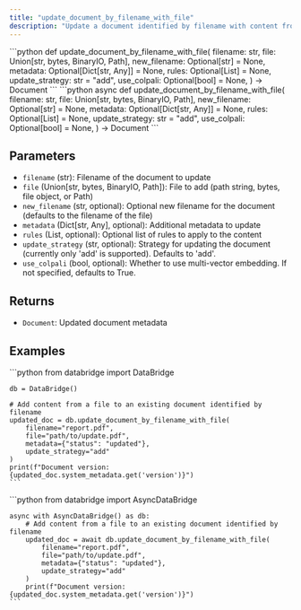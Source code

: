 ```yaml
---
title: "update_document_by_filename_with_file"
description: "Update a document identified by filename with content from a file"
---
```


<Tabs>
  <Tab title="Sync">
    ```python
    def update_document_by_filename_with_file(
        filename: str,
        file: Union[str, bytes, BinaryIO, Path],
        new_filename: Optional[str] = None,
        metadata: Optional[Dict[str, Any]] = None,
        rules: Optional[List] = None,
        update_strategy: str = "add",
        use_colpali: Optional[bool] = None,
    ) -> Document
    ```
  </Tab>
  <Tab title="Async">
    ```python
    async def update_document_by_filename_with_file(
        filename: str,
        file: Union[str, bytes, BinaryIO, Path],
        new_filename: Optional[str] = None,
        metadata: Optional[Dict[str, Any]] = None,
        rules: Optional[List] = None,
        update_strategy: str = "add",
        use_colpali: Optional[bool] = None,
    ) -> Document
    ```
  </Tab>
</Tabs>

## Parameters

- `filename` (str): Filename of the document to update
- `file` (Union[str, bytes, BinaryIO, Path]): File to add (path string, bytes, file object, or Path)
- `new_filename` (str, optional): Optional new filename for the document (defaults to the filename of the file)
- `metadata` (Dict[str, Any], optional): Additional metadata to update
- `rules` (List, optional): Optional list of rules to apply to the content
- `update_strategy` (str, optional): Strategy for updating the document (currently only 'add' is supported). Defaults to 'add'.
- `use_colpali` (bool, optional): Whether to use multi-vector embedding. If not specified, defaults to True.

## Returns

- `Document`: Updated document metadata

## Examples

<Tabs>
  <Tab title="Sync">
    ```python
    from databridge import DataBridge
    
    db = DataBridge()
    
    # Add content from a file to an existing document identified by filename
    updated_doc = db.update_document_by_filename_with_file(
        filename="report.pdf",
        file="path/to/update.pdf",
        metadata={"status": "updated"},
        update_strategy="add"
    )
    print(f"Document version: {updated_doc.system_metadata.get('version')}")
    ```
  </Tab>
  <Tab title="Async">
    ```python
    from databridge import AsyncDataBridge
    
    async with AsyncDataBridge() as db:
        # Add content from a file to an existing document identified by filename
        updated_doc = await db.update_document_by_filename_with_file(
            filename="report.pdf",
            file="path/to/update.pdf",
            metadata={"status": "updated"},
            update_strategy="add"
        )
        print(f"Document version: {updated_doc.system_metadata.get('version')}")
    ```
  </Tab>
</Tabs> 